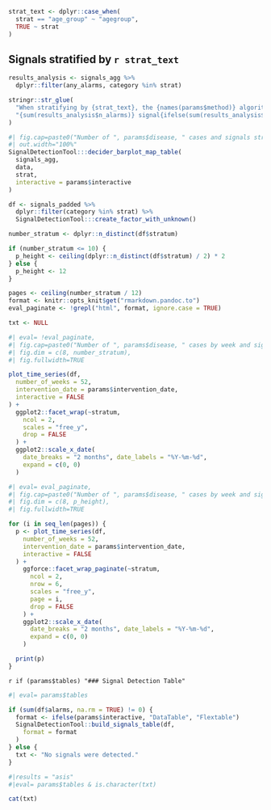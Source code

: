 
```r
strat_text <- dplyr::case_when(
  strat == "age_group" ~ "agegroup",
  TRUE ~ strat
)
```


## Signals stratified by `r strat_text`

```r
results_analysis <- signals_agg %>%
  dplyr::filter(any_alarms, category %in% strat)

stringr::str_glue(
  "When stratifying by {strat_text}, the {names(params$method)} algorithm detects ",
  "{sum(results_analysis$n_alarms)} signal{ifelse(sum(results_analysis$n_alarms) == 1, '', 's')} in the signal detection period."
)
```

```r
#| fig.cap=paste0("Number of ", params$disease, " cases and signals stratified by ", strat_text, ", ", params$country),
#| out.width="100%"
SignalDetectionTool:::decider_barplot_map_table(
  signals_agg,
  data,
  strat,
  interactive = params$interactive
)
```

```r
df <- signals_padded %>%
  dplyr::filter(category %in% strat) %>%
  SignalDetectionTool:::create_factor_with_unknown()

number_stratum <- dplyr::n_distinct(df$stratum)

if (number_stratum <= 10) {
  p_height <- ceiling(dplyr::n_distinct(df$stratum) / 2) * 2
} else {
  p_height <- 12
}

pages <- ceiling(number_stratum / 12)
format <- knitr::opts_knit$get("rmarkdown.pandoc.to")
eval_paginate <- !grepl("html", format, ignore.case = TRUE)

txt <- NULL
```


```r
#| eval= !eval_paginate,
#| fig.cap=paste0("Number of ", params$disease, " cases by week and signals stratified by ", strat_text, ", ", params$country),
#| fig.dim = c(8, number_stratum),
#| fig.fullwidth=TRUE

plot_time_series(df,
  number_of_weeks = 52,
  intervention_date = params$intervention_date,
  interactive = FALSE
) +
  ggplot2::facet_wrap(~stratum,
    ncol = 2,
    scales = "free_y",
    drop = FALSE
  ) +
  ggplot2::scale_x_date(
    date_breaks = "2 months", date_labels = "%Y-%m-%d",
    expand = c(0, 0)
  )
```

```r
#| eval= eval_paginate,
#| fig.cap=paste0("Number of ", params$disease, " cases by week and signals stratified by ", strat_text, ", ", params$country),
#| fig.dim = c(8, p_height),
#| fig.fullwidth=TRUE

for (i in seq_len(pages)) {
  p <- plot_time_series(df,
    number_of_weeks = 52,
    intervention_date = params$intervention_date,
    interactive = FALSE
  ) +
    ggforce::facet_wrap_paginate(~stratum,
      ncol = 2,
      nrow = 6,
      scales = "free_y",
      page = i,
      drop = FALSE
    ) +
    ggplot2::scale_x_date(
      date_breaks = "2 months", date_labels = "%Y-%m-%d",
      expand = c(0, 0)
    )

  print(p)
}
```


`r if (params$tables) "### Signal Detection Table"`

```r
#| eval= params$tables

if (sum(df$alarms, na.rm = TRUE) != 0) {
  format <- ifelse(params$interactive, "DataTable", "Flextable")
  SignalDetectionTool::build_signals_table(df,
    format = format
  )
} else {
  txt <- "No signals were detected."
}
```

```r
#|results = "asis"
#|eval= params$tables & is.character(txt)

cat(txt)
```
